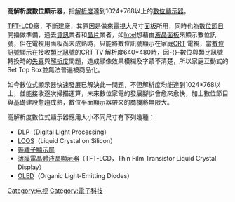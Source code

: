 {{noteTA
|1=zh-cn:显示屏; zh-tw:顯示器; zh-hk:顯示器;
|2=zh-cn:数码; zh-tw:數位; zh-hk:數碼;
}}
{{unreferenced|time=2011-08-24T07:49:06+00:00}}
'''高解析度數位顯示器'''，指[[解析度|解析度]]達到1024*768以上的[[數位顯示器|數位顯示器]]。

[[TFT-LCD|TFT-LCD]]廠，不斷建廠，其原因是做來[[電視|電視]]大尺寸[[面板|面板]]所用，同時也為[[數位節目|數位節目]]開播做準備，過去[[資訊|資訊]]業者和[[晶片|晶片]]業者，如[[英特爾|Intel]]想藉由[[液晶面板|液晶面板]]來顯示數位訊號，但在電視用面板尚未成熟時，只能將數位訊號顯示在家庭[[CRT|CRT]] 電視，當[[數位訊號|數位訊號]]顯示在接收[[類比訊號|類比訊號]]的CRT TV 解析度640*480時，因-{}-數位與類比訊號轉換時的[[失真|失真]]與[[解析度|解析度]]問題，造成顯像效果模糊及字蹟不清楚，所以家庭互動式的Set Top Box並無法普遍被商品化。

如今數位式顯示器快速發展已解決此一問題，不但解析度均能達到1024*768以上，並能接收逐次掃描運算，未來數位家電的發展腳步會愈來愈快，加上數位節目與基礎建設愈趨成熟，數位平面顯示器帶來的商機將無限大。

高解析度數位式顯示器應用大小不同尺寸有下列幾種：
*[[DLP|DLP]]（Digital Light Processing）
*[[LCOS|LCOS]]（Liquid Crystal on Silicon）
*[[等離子顯示屏|等離子顯示屏]]
*[[薄膜電晶體液晶顯示器|薄膜電晶體液晶顯示器]]（TFT-LCD，Thin Film Transistor Liquid Crystal Display）
*[[OLED|OLED]]（Organic Light-Emitting Diodes）

{{stub|电视}}

[[Category:电视|Category:电视]]
[[Category:電子科技|Category:電子科技]]